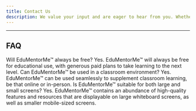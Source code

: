 ```yaml
---
title: Contact Us
description: We value your input and are eager to hear from you. Whether you have a question, suggestion, or simply want to get in touch, we're here to help. Our team is dedicated to providing the best possible experience for our users, and we appreciate your feedback. Please feel free to fill out the contact form below with your details and message, and we'll make sure to respond promptly. Thank you for reaching out and being a part of our community!
---
```


---

## FAQ

<Accordion type="single" collapsible>
  <AccordionItem value="item-1">
    <AccordionTrigger>Will EduMentorMe™ always be free?</AccordionTrigger>
    <AccordionContent>
      Yes. EduMentorMe™ will always be free for educational use, with generous
      paid plans to take learning to the next level.
    </AccordionContent>
  </AccordionItem>
  <AccordionItem value="item-2">
    <AccordionTrigger>
      Can EduMentorMe™ be used in a classroom environment?
    </AccordionTrigger>
    <AccordionContent>
      Yes. EduMentorMe™ can be used seamlessly to supplement classroom
      learning, be that online or in-person.
    </AccordionContent>
  </AccordionItem>
  <AccordionItem value="item-3">
    <AccordionTrigger>
      Is EduMentorMe™ suitable for both large and small screens?
    </AccordionTrigger>
    <AccordionContent>
      Yes. EduMentorMe™ contains an abundance of high-quality features and
      resources that are displayable on large whiteboard screens, as well as
      smaller mobile-sized screens.
    </AccordionContent>
  </AccordionItem>
</Accordion>
